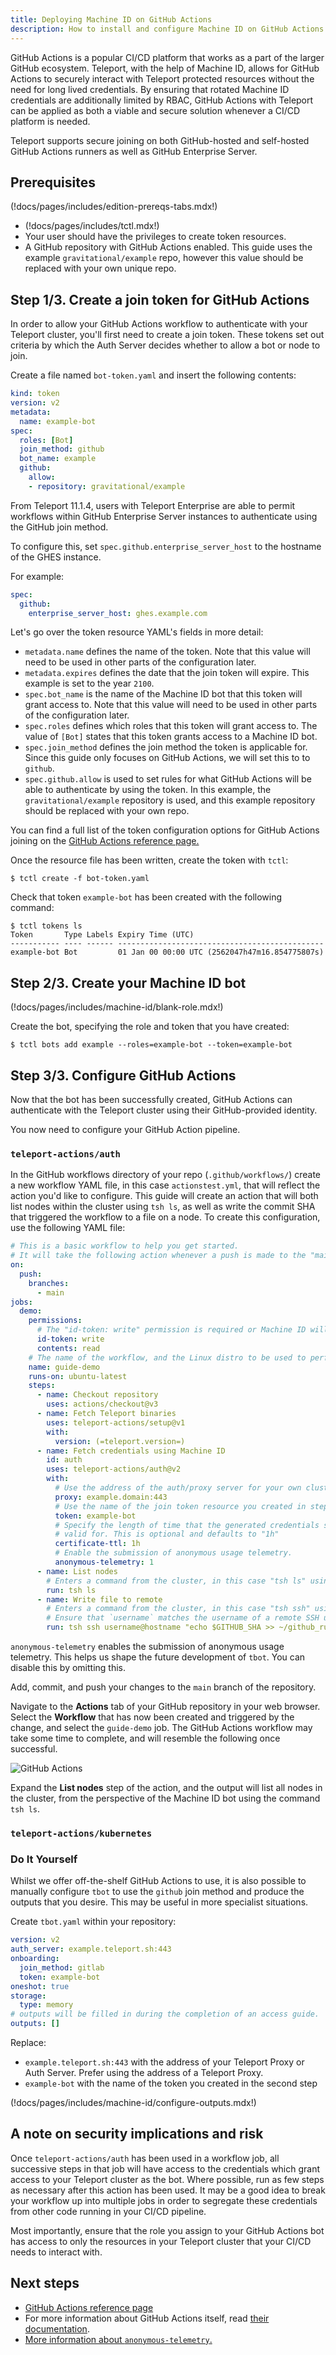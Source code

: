 ```yaml
---
title: Deploying Machine ID on GitHub Actions
description: How to install and configure Machine ID on GitHub Actions
---
```


GitHub Actions is a popular CI/CD platform that works as a part of the larger GitHub
ecosystem. Teleport, with the help of Machine ID, allows for GitHub Actions to
securely interact with Teleport protected resources without the need for long lived
credentials. By ensuring that rotated Machine ID credentials are additionally limited by RBAC,
GitHub Actions with Teleport can be applied as both a viable and secure solution whenever a
CI/CD platform is needed.

Teleport supports secure joining on both GitHub-hosted and self-hosted GitHub
Actions runners as well as GitHub Enterprise Server.

## Prerequisites

(!docs/pages/includes/edition-prereqs-tabs.mdx!)

- (!docs/pages/includes/tctl.mdx!)
- Your user should have the privileges to create token resources.
- A GitHub repository with GitHub Actions enabled. This guide uses the example
`gravitational/example` repo, however this value should be replaced with
your own unique repo.

## Step 1/3. Create a join token for GitHub Actions

In order to allow your GitHub Actions workflow to authenticate with your
Teleport cluster, you'll first need to create a join token. These tokens set out
criteria by which the Auth Server decides whether to allow a bot or node
to join.

Create a file named `bot-token.yaml` and insert the following contents:

```yaml
kind: token
version: v2
metadata:
  name: example-bot
spec:
  roles: [Bot]
  join_method: github
  bot_name: example
  github:
    allow:
    - repository: gravitational/example
```

<Admonition type="note" title="GitHub Enterprise Server">
From Teleport 11.1.4, users with Teleport Enterprise are able to permit
workflows within GitHub Enterprise Server instances to authenticate using the
GitHub join method.

To configure this, set `spec.github.enterprise_server_host` to the hostname of
the GHES instance.

For example:
```yaml
spec:
  github:
    enterprise_server_host: ghes.example.com
```
</Admonition>

Let's go over the token resource YAML's fields in more detail:

- `metadata.name` defines the name of the token. Note that this value will need
to be used in other parts of the configuration later.
- `metadata.expires` defines the date that the join token will expire. This
example is set to the year `2100`.
- `spec.bot_name` is the name of the Machine ID bot that this token will grant
access to. Note that this value will need to be used in other parts of the
configuration later.
- `spec.roles` defines which roles that this token will grant access to. The
value of `[Bot]` states that this token grants access to a Machine ID bot.
- `spec.join_method` defines the join method the token is applicable for. Since
this guide only focuses on GitHub Actions, we will set this to to `github`.
- `spec.github.allow` is used to set rules for what GitHub Actions will be able
to authenticate by using the token. In this example, the `gravitational/example`
repository is used, and this example repository should be replaced with your own
repo.

You can find a full list of the token configuration options for GitHub Actions
joining on the
[GitHub Actions reference page.](../reference/github-actions.mdx#github-join-token)

Once the resource file has been written, create the token with `tctl`:

```code
$ tctl create -f bot-token.yaml
```

Check that token `example-bot` has been created with the following
command:

```code
$ tctl tokens ls
Token       Type Labels Expiry Time (UTC)
----------- ---- ------ ----------------------------------------------
example-bot Bot         01 Jan 00 00:00 UTC (2562047h47m16.854775807s)
```

## Step 2/3. Create your Machine ID bot

(!docs/pages/includes/machine-id/blank-role.mdx!)

Create the bot, specifying the role and token that you have created:

```code
$ tctl bots add example --roles=example-bot --token=example-bot
```

## Step 3/3. Configure GitHub Actions

Now that the bot has been successfully created, GitHub Actions can authenticate with the Teleport cluster using their
GitHub-provided identity.

You now need to configure your GitHub Action pipeline.

### `teleport-actions/auth`

In the GitHub workflows directory of your repo (`.github/workflows/`) create a new workflow YAML file,
in this case `actionstest.yml`, that will reflect the action you'd like to configure. This guide will create an action that
will both list nodes within the cluster using `tsh ls`, as well as write the commit SHA that triggered the workflow to
a file on a node. To create this configuration, use the following YAML file:

```yaml
# This is a basic workflow to help you get started.
# It will take the following action whenever a push is made to the "main" branch.
on:
  push:
    branches:
      - main
jobs:
  demo:
    permissions:
      # The "id-token: write" permission is required or Machine ID will not be able to authenticate with the cluster.
      id-token: write
      contents: read
    # The name of the workflow, and the Linux distro to be used to perform the required steps.
    name: guide-demo
    runs-on: ubuntu-latest
    steps:
      - name: Checkout repository
        uses: actions/checkout@v3
      - name: Fetch Teleport binaries
        uses: teleport-actions/setup@v1
        with:
          version: (=teleport.version=)
      - name: Fetch credentials using Machine ID
        id: auth
        uses: teleport-actions/auth@v2
        with:
          # Use the address of the auth/proxy server for your own cluster.
          proxy: example.domain:443
          # Use the name of the join token resource you created in step 1.
          token: example-bot
          # Specify the length of time that the generated credentials should be
          # valid for. This is optional and defaults to "1h"
          certificate-ttl: 1h
          # Enable the submission of anonymous usage telemetry.
          anonymous-telemetry: 1
      - name: List nodes
        # Enters a command from the cluster, in this case "tsh ls" using Machine ID credentials to list remote SSH nodes.
        run: tsh ls
      - name: Write file to remote
        # Enters a command from the cluster, in this case "tsh ssh" using Machine ID credentials to gain SSH access to an SSH node, and then write the commit hash to the "github_run_log" file.
        # Ensure that `username` matches the username of a remote SSH username, and that hostname matches an SSH host name that is a part of the Teleport cluster configured for access.
        run: tsh ssh username@hostname "echo $GITHUB_SHA >> ~/github_run_log"
```

`anonymous-telemetry` enables the submission of anonymous usage telemetry. This
helps us shape the future development of `tbot`. You can disable this by
omitting this.

Add, commit, and push your changes to the `main` branch of the repository.

Navigate to the **Actions** tab of your GitHub repository in your web browser.
Select the **Workflow** that has now been created and triggered by the change,
and select the `guide-demo` job. The GitHub Actions workflow may take some time
to complete, and will resemble the following once successful.

![GitHub Actions](../../../img/machine-id/github-actions.png)

Expand the **List nodes** step of the action, and the output will
list all nodes in the cluster, from the perspective of the
Machine ID bot using the command `tsh ls`.

### `teleport-actions/kubernetes`

### Do It Yourself

Whilst we offer off-the-shelf GitHub Actions to use, it is also possible to manually configure `tbot` to use the
`github` join method and produce the outputs that you desire. This may be useful in more specialist situations.

Create `tbot.yaml` within your repository:

```yaml
version: v2
auth_server: example.teleport.sh:443
onboarding:
  join_method: gitlab
  token: example-bot
oneshot: true
storage:
  type: memory
# outputs will be filled in during the completion of an access guide.
outputs: []
```

Replace:

- `example.teleport.sh:443` with the address of your Teleport Proxy or
Auth Server. Prefer using the address of a Teleport Proxy.
- `example-bot` with the name of the token you created in the second step

(!docs/pages/includes/machine-id/configure-outputs.mdx!)

## A note on security implications and risk

Once `teleport-actions/auth` has been used in a workflow job, all successive
steps in that job will have access to the credentials which grant access to your
Teleport cluster as the bot. Where possible, run as few steps as necessary after
this action has been used. It may be a good idea to break your workflow up into
multiple jobs in order to segregate these credentials from other code running in
your CI/CD pipeline.

Most importantly, ensure that the role you assign to your GitHub Actions bot has
access to only the resources in your Teleport cluster that your CI/CD needs to
interact with.

## Next steps

- [GitHub Actions reference page](../reference/github-actions.mdx#github-join-token)
- For more information about GitHub Actions itself, read
  [their documentation](https://docs.github.com/en/actions).
- [More information about `anonymous-telemetry`.](../reference/telemetry.mdx)

